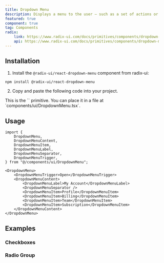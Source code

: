 ```yaml
---
title: Dropdown Menu
description: Displays a menu to the user — such as a set of actions or functions — triggered by a button.
featured: true
component: true
tag: Components
radix:
    link: https://www.radix-ui.com/docs/primitives/components/dropdown-menu
    api: https://www.radix-ui.com/docs/primitives/components/dropdown-menu#api-reference
---
```


<ComponentExample src="src/components/examples/DropdownMenuDemo.tsx">
    <DropdownMenuDemo />
</ComponentExample>

## Installation

1. Install the `@radix-ui/react-dropdown-menu` component from radix-ui:

```bash
npm install @radix-ui/react-dropdown-menu
```

2. Copy and paste the following code into your project.

<ComponentSource src="src/components/ui/DropdownMenu.tsx" />

<Alert variant="outline">
    This is the `<DropdownMenu />` primitive. You can place it in a file at
    `components/ui/DropdownMenu.tsx`.
</Alert>

## Usage

```tsx
import {
    DropdownMenu,
    DropdownMenuContent,
    DropdownMenuItem,
    DropdownMenuLabel,
    DropdownMenuSeparator,
    DropdownMenuTrigger,
} from "@/components/ui/DropdownMenu";
```

```tsx
<DropdownMenu>
    <DropdownMenuTrigger>Open</DropdownMenuTrigger>
    <DropdownMenuContent>
        <DropdownMenuLabel>My Account</DropdownMenuLabel>
        <DropdownMenuSeparator />
        <DropdownMenuItem>Profile</DropdownMenuItem>
        <DropdownMenuItem>Billing</DropdownMenuItem>
        <DropdownMenuItem>Team</DropdownMenuItem>
        <DropdownMenuItem>Subscription</DropdownMenuItem>
    </DropdownMenuContent>
</DropdownMenu>
```

## Examples

### Checkboxes

<ComponentExample src="src/components/examples/DropdownMenuCheckboxDemo.tsx">
    <DropdownMenuCheckboxDemo />
</ComponentExample>

### Radio Group

<ComponentExample src="src/components/examples/DropdownMenuRadioGroupDemo.tsx">
    <DropdownMenuRadioGroupDemo />
</ComponentExample>
